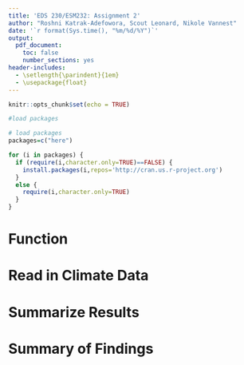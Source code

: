 ```yaml
---
title: 'EDS 230/ESM232: Assignment 2'
author: "Roshni Katrak-Adefowora, Scout Leonard, Nikole Vannest"
date: '`r format(Sys.time(), "%m/%d/%Y")`'
output: 
  pdf_document:
    toc: false
    number_sections: yes
header-includes:
  - \setlength{\parindent}{1em}
  - \usepackage{float}
---
```


```r
knitr::opts_chunk$set(echo = TRUE)

#load packages

# load packages
packages=c("here")

for (i in packages) {
  if (require(i,character.only=TRUE)==FALSE) {
    install.packages(i,repos='http://cran.us.r-project.org')
  }
  else {
    require(i,character.only=TRUE)
  }
}
```

# Function

# Read in Climate Data

# Summarize Results

# Summary of Findings 

